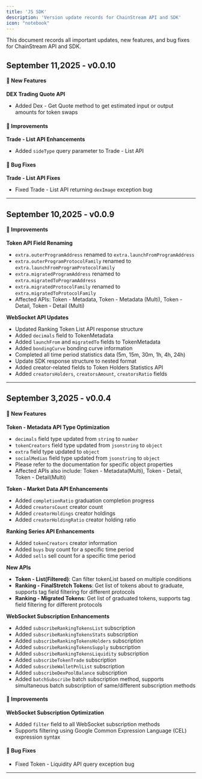 ```yaml
---
title: 'JS SDK'
description: 'Version update records for ChainStream API and SDK'
icon: "notebook"
---
```


This document records all important updates, new features, and bug fixes for ChainStream API and SDK.

## September 11,2025 - v0.0.10

#### 🚀 New Features

**DEX Trading Quote API**
- Added Dex - Get Quote method to get estimated input or output amounts for token swaps

#### 🔧 Improvements

**Trade - List API Enhancements**
- Added `sideType` query parameter to Trade - List API

#### 🐛 Bug Fixes

**Trade - List API Fixes**
- Fixed Trade - List API returning `dexImage` exception bug

---

## September 10,2025 - v0.0.9

#### 🔧 Improvements

**Token API Field Renaming**
- `extra.outerProgramAddress` renamed to `extra.launchFromProgramAddress`
- `extra.outerProgramProtocolFamily` renamed to `extra.launchFromProgramProtocolFamily`
- `extra.migratedProgramAddress` renamed to `extra.migratedToProgramAddress`
- `extra.migratedProtocolFamily` renamed to `extra.migratedToProtocolFamily`
- Affected APIs: Token - Metadata, Token - Metadata (Multi), Token - Detail, Token - Detail (Multi)

**WebSocket API Updates**
- Updated Ranking Token List API response structure
- Added `decimals` field to TokenMetadata
- Added `launchFrom` and `migratedTo` fields to TokenMetadata
- Added `bondingCurve` bonding curve information
- Completed all time period statistics data (5m, 15m, 30m, 1h, 4h, 24h)
- Update SDK response structure to nested format
- Added creator-related fields to Token Holders Statistics API
- Added `creatorsHolders`, `creatorsAmount`, `creatorsRatio` fields

---

## September 3,2025 - v0.0.4

#### 🚀 New Features

**Token - Metadata API Type Optimization**
  - `decimals` field type updated from `string` to `number`
  - `tokenCreators` field type updated from `jsonstring` to `object`
  - `extra` field type updated to `object`
  - `socialMedias` field type updated from `jsonstring` to `object`
  - Please refer to the documentation for specific object properties
  - Affected APIs also include: Token - Metadata(Multi), Token - Detail, Token - Detail(Multi)

**Token - Market Data API Enhancements**
- Added `completionRatio` graduation completion progress
- Added `creatorsCount` creator count
- Added `creatorHoldings` creator holdings
- Added `creatorHoldingRatio` creator holding ratio

**Ranking Series API Enhancements**
- Added `tokenCreators` creator information
- Added `buys` buy count for a specific time period
- Added `sells` sell count for a specific time period

**New APIs**
- **Token - List(Filtered)**: Can filter tokenList based on multiple conditions
- **Ranking - FinalStretch Tokens**: Get list of tokens about to graduate, supports tag field filtering for different protocols
- **Ranking - Migrated Tokens**: Get list of graduated tokens, supports tag field filtering for different protocols

**WebSocket Subscription Enhancements**
- Added `subscribeRankingTokensList` subscription
- Added `subscribeRankingTokensStats` subscription
- Added `subscribeRankingTokensHolders` subscription
- Added `subscribeRankingTokensSupply` subscription
- Added `subscribeRankingTokensLiquidity` subscription
- Added `subscribeTokenTrade` subscription
- Added `subscribeWalletPnlList` subscription
- Added `subscribeDexPoolBalance` subscription
- Added `batchSubscribe` batch subscription method, supports simultaneous batch subscription of same/different subscription methods

#### 🔧 Improvements

**WebSocket Subscription Optimization**
- Added `filter` field to all WebSocket subscription methods
- Supports filtering using Google Common Expression Language (CEL) expression syntax

#### 🐛 Bug Fixes

- Fixed Token - Liquidity API query exception bug

---
